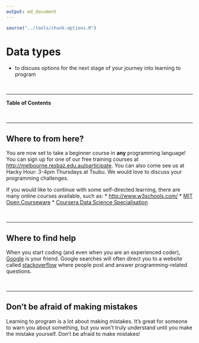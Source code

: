 ```yaml
---
output: md_document
---
```


```r
source("../tools/chunk-options.R")
```
 
# Data types

<!--sec data-title="Learning Objective" data-id="obj" data-show=true data-collapse=false ces-->

* to discuss options for the next stage of your journey into learning to program

<!--endsec-->

<br>

---

**Table of Contents**

<!-- toc -->

<br>

---

## Where to from here?

You are now set to take a beginner course in **any** programming language! You can sign up for one of our free training courses at [http://melbourne.resbaz.edu.au/participate](http://melbourne.resbaz.edu.au/participate). You can also come see us at Hacky Hour: 3-4pm Thursdays at Tsubu. We would love to discuss your programming challenges.

 If you would like to continue with some self-directed learning, there are many online courses available, such as:
* [http://www.w3schools.com/](http://www.w3schools.com/)
* [MIT Open Courseware](http://ocw.mit.edu/courses/electrical-engineering-and-computer-science/6-094-introduction-to-matlab-january-iap-2010/)
* [Coursera Data Science Specialisation](https://www.coursera.org/specializations/jhu-data-science)

<br>

---

## Where to find help

When you start coding (and even when you are an experienced coder), [Google](www.google.com.au) is your friend. Google searches will often direct you to a website called [stackoverflow](stackoverflow.com) where people post and answer programming-related questions. 

<br>

---

## Don't be afraid of making mistakes

Learning to program is a lot about making mistakes. It’s great for someone to warn you about something, but you won't truly understand until you make the mistake yourself. Don’t be afraid to make mistakes!

